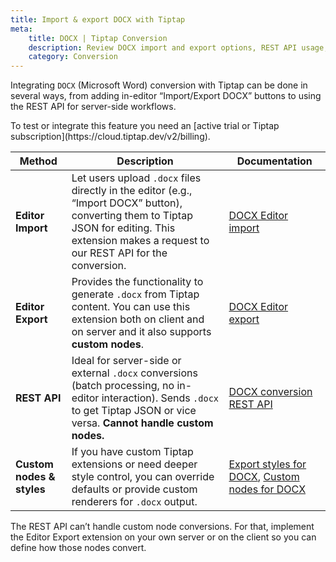 ```yaml
---
title: Import & export DOCX with Tiptap
meta:
    title: DOCX | Tiptap Conversion
    description: Review DOCX import and export options, REST API usage, and customizations for Tiptap in our docs.
    category: Conversion
---
```



Integrating `DOCX` (Microsoft Word) conversion with Tiptap can be done in several ways, from adding in-editor “Import/Export DOCX” buttons to using the REST API for server-side workflows.

<Callout title="Integrate or test Conversion" variant="warning">
    To test or integrate this feature you need an [active trial or Tiptap subscription](https://cloud.tiptap.dev/v2/billing).
</Callout>

| Method                    | Description                                                                                                                                                                                        | Documentation                                                                                                                                          |
|---------------------------|----------------------------------------------------------------------------------------------------------------------------------------------------------------------------------------------------|--------------------------------------------------------------------------------------------------------------------------------------------------------|
| **Editor Import**         | Let users upload `.docx` files directly in the editor (e.g., “Import DOCX” button), converting them to Tiptap JSON for editing. This extension makes a request to our REST API for the conversion. | [DOCX Editor import](/conversion/import-export/docx/editor-import)                                                                                     |
| **Editor Export**         | Provides the functionality to generate `.docx` from Tiptap content. You can use this extension both on client and on server  and it also supports **custom nodes**.                                | [DOCX Editor export](/conversion/import-export/docx/editor-export)                                                                                     |
| **REST API**              | Ideal for server-side or external `.docx` conversions (batch processing, no in-editor interaction). Sends `.docx` to get Tiptap JSON or vice versa. **Cannot handle custom nodes.**                | [DOCX conversion REST API](/conversion/import-export/docx/rest-api)                                                                                    |
| **Custom nodes & styles** | If you have custom Tiptap extensions or need deeper style control, you can override defaults or provide custom renderers for `.docx` output.                                                       | [Export styles for DOCX](/conversion/import-export/docx/export-styles), [Custom nodes for DOCX](/conversion/import-export/docx/custom-node-conversion) |

<Callout title="Information related to custom nodes" variant="hint">
    The REST API can’t handle custom node conversions. For that, implement the Editor Export extension on your own server or on the client so you can define how those nodes convert.
</Callout>
